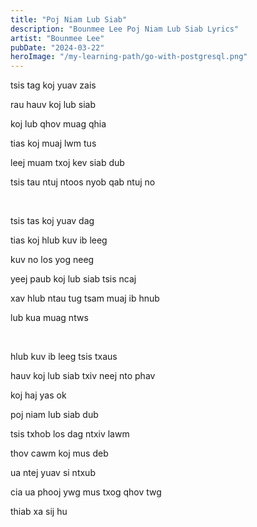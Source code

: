 ```yaml
---
title: "Poj Niam Lub Siab"
description: "Bounmee Lee Poj Niam Lub Siab Lyrics"
artist: "Bounmee Lee"
pubDate: "2024-03-22"
heroImage: "/my-learning-path/go-with-postgresql.png"
---
```


tsis tag koj yuav zais

rau hauv koj lub siab

koj lub qhov muag qhia

tias koj muaj lwm tus

leej muam txoj kev siab dub

tsis tau ntuj ntoos nyob qab ntuj no

<br />

tsis tas koj yuav dag

tias koj hlub kuv ib leeg

kuv no los yog neeg

yeej paub koj lub siab tsis ncaj

xav hlub ntau tug tsam muaj ib hnub

lub kua muag ntws

<br />

hlub kuv ib leeg tsis txaus

hauv koj lub siab txiv neej nto phav

koj haj yas ok

poj niam lub siab dub

tsis txhob los dag ntxiv lawm

thov cawm koj mus deb

ua ntej yuav si ntxub

cia ua phooj ywg mus txog qhov twg

thiab xa sij hu

